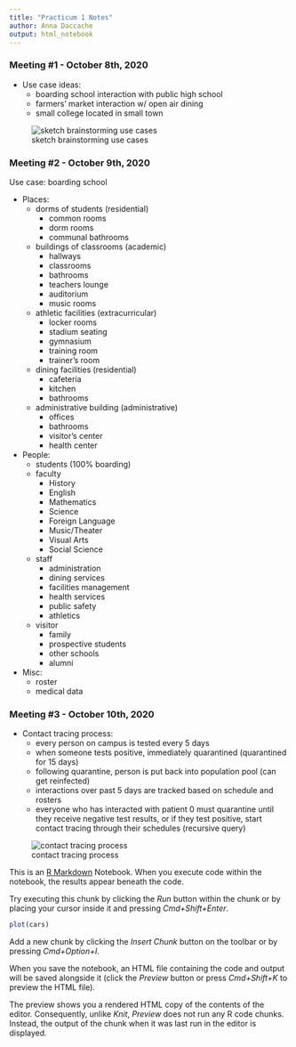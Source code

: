 ```yaml
---
title: "Practicum 1 Notes"
author: Anna Daccache
output: html_notebook
---
```


### Meeting #1 - October 8th, 2020

* Use case ideas: 
  + boarding school interaction with public high school
  + farmers' market interaction w/ open air dining
  + small college located in small town
  
![sketch brainstorming use cases](sketch.jpg)

### Meeting #2 - October 9th, 2020

Use case: boarding school

* Places:
  + dorms of students (residential)
    - common rooms
    - dorm rooms
    - communal bathrooms
  + buildings of classrooms (academic)
    - hallways
    - classrooms
    - bathrooms
    - teachers lounge
    - auditorium
    - music rooms
  + athletic facilities (extracurricular)
    - locker rooms
    - stadium seating
    - gymnasium
    - training room
    - trainer's room
  + dining facilities (residential)
    - cafeteria
    - kitchen
    - bathrooms 
  + administrative building (administrative)
    - offices
    - bathrooms
    - visitor's center
    - health center
    
* People: 
  + students (100% boarding)
  + faculty 
    - History
    - English
    - Mathematics
    - Science 
    - Foreign Language
    - Music/Theater
    - Visual Arts
    - Social Science
  + staff
    - administration
    - dining services
    - facilities management
    - health services
    - public safety
    - athletics
  + visitor
    - family
    - prospective students
    - other schools
    - alumni 
    
* Misc:
  + roster
  + medical data
    
### Meeting #3 - October 10th, 2020
  
* Contact tracing process:
  + every person on campus is tested every 5 days
  + when someone tests positive, immediately quarantined (quarantined for 15 days)
  + following quarantine, person is put back into population pool (can get reinfected)
  + interactions over past 5 days are tracked based on schedule and rosters
  + everyone who has interacted with patient 0 must quarantine until they receive negative test results, or if they test positive, start contact tracing through their schedules (recursive query)

![contact tracing process](trace.jpeg)

    

This is an [R Markdown](http://rmarkdown.rstudio.com) Notebook. When you execute code within the notebook, the results appear beneath the code. 

Try executing this chunk by clicking the *Run* button within the chunk or by placing your cursor inside it and pressing *Cmd+Shift+Enter*. 

```r
plot(cars)
```

Add a new chunk by clicking the *Insert Chunk* button on the toolbar or by pressing *Cmd+Option+I*.

When you save the notebook, an HTML file containing the code and output will be saved alongside it (click the *Preview* button or press *Cmd+Shift+K* to preview the HTML file). 

The preview shows you a rendered HTML copy of the contents of the editor. Consequently, unlike *Knit*, *Preview* does not run any R code chunks. Instead, the output of the chunk when it was last run in the editor is displayed.

